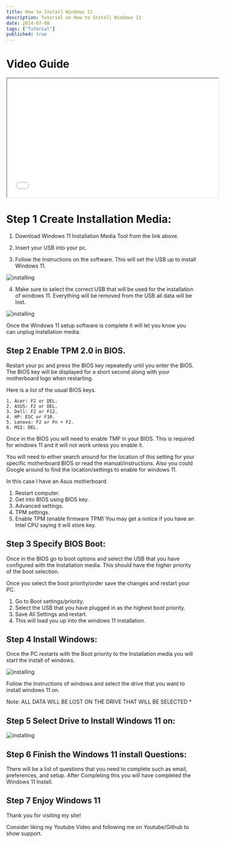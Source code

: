 ```yaml
---
title: How to Install Windows 11
description: Tutorial on How to Install Windows 11
date: 2024-07-08
tags: ["Tutorial"]
published: true
---
```


# Video Guide
  <Quote>
    <div>
      <iframe
        width="560"
        height="315"
        className="aspect-video w-full"
        src={"https://www.youtube.com/embed/RaiKIoEpIUE?si=NXYHWPUrZ1_QopcO&rel=0"}
        title="YouTube Video Player"
        allow="fullscreen;accelerometer; autoplay; clipboard-write; encrypted-media; gyroscope; picture-in-picture"
      ></iframe>
    </div>
  </Quote>



# Step 1 Create Installation Media:

1. Download Windows 11 Installation Media Tool from the link above. 

2. Insert your USB into your pc.

3. Follow the Instructions on the software. This will set the USB up to install Windows 11.

![installing](img/win11.png)

4. Make sure to select the correct USB that will be used for the installation of windows 11. Everything 
will be removed from the USB all data will be lost.

![installing](img/win11-usb.png)

Once the Windows 11 setup software is complete it will let you know you can unplug installation media.


## Step 2 Enable TPM 2.0 in BIOS.

Restart your pc and press the BIOS key repeatedly until you enter the BIOS. The BIOS key will be displayed for 
a short second along with your motherboard logo when restarting.

Here is a list of the usual BIOS keys.

    1. Acer: F2 or DEL.
    2. ASUS: F2 or DEL.
    3. Dell: F2 or F12.
    4. HP: ESC or F10.
    5. Lenovo: F2 or Fn + F2.
    6. MSI: DEL.


Once in the BIOS you will need to enable TMP in your BIOS. This is required for windows 11 and it will not work 
unless you enable it.

You will need to either search around for the location of this setting for your specific motherboard BIOS or read 
the manual/instructions. Also you could Google around to find the location/settings to enable for windows 11. 

In this case I have an Asus motherboard.

1. Restart computer.
2. Get into BIOS using BIOS key.
3. Advanced settings.
4. TPM settings.
5. Enable TPM (enable firmware TPM)
    You may get a notice if you have an Intel CPU saying it will store key.

## Step 3 Specify BIOS Boot:

Once in the BIOS go to boot options and select the USB that you have configured with the Installation media. This should
have the higher priority of the boot selection.

Once you select the boot priority/order save the changes and restart your PC.

1. Go to Boot settings/priority.
2. Select the USB that you have plugged in as the highest boot priority.
3. Save All Settings and restart.
4. This will load you up into the windows 11 installation.

## Step 4 Install Windows:

Once the PC restarts with the Boot priority to the Installation media you will start the install of windows.

![installing](img/win11-install.png)

Follow the Instructions of windows and select the drive that you want to install windows 11 on.

<Quote>
Note: ALL DATA WILL BE LOST ON THE DRIVE THAT WILL BE SELECTED *
</Quote>


## Step 5 Select Drive to Install Windows 11 on:
![installing](img/win11-drive.png)

## Step 6 Finish the Windows 11 install Questions:

There will be a list of questions that you need to complete such as email, preferences, and setup. After
Completing this you will have completed the Windows 11 Install. 

## Step 7 Enjoy Windows 11

Thank you for visiting my site!

Consider liking my Youtube Video and following me on Youtube/Github to show support.

